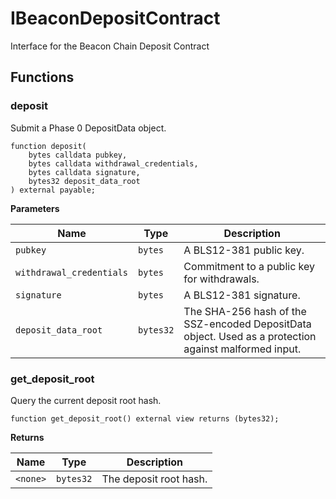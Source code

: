 # IBeaconDepositContract



Interface for the Beacon Chain Deposit Contract

## Functions

### deposit

Submit a Phase 0 DepositData object.

```solidity
function deposit(
    bytes calldata pubkey,
    bytes calldata withdrawal_credentials,
    bytes calldata signature,
    bytes32 deposit_data_root
) external payable;
```

**Parameters**

| Name                     | Type      | Description                                                                                           |
| ------------------------ | --------- | ----------------------------------------------------------------------------------------------------- |
| `pubkey`                 | `bytes`   | A BLS12-381 public key.                                                                               |
| `withdrawal_credentials` | `bytes`   | Commitment to a public key for withdrawals.                                                           |
| `signature`              | `bytes`   | A BLS12-381 signature.                                                                                |
| `deposit_data_root`      | `bytes32` | The SHA-256 hash of the SSZ-encoded DepositData object. Used as a protection against malformed input. |

### get_deposit_root

Query the current deposit root hash.

```solidity
function get_deposit_root() external view returns (bytes32);
```

**Returns**

| Name     | Type      | Description            |
| -------- | --------- | ---------------------- |
| `<none>` | `bytes32` | The deposit root hash. |
